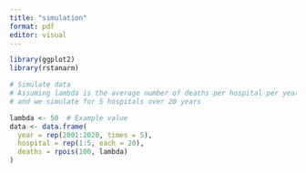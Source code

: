 ```yaml
---
title: "simulation"
format: pdf
editor: visual
---
```

```r
library(ggplot2)
library(rstanarm)

# Simulate data
# Assuming lambda is the average number of deaths per hospital per year
# and we simulate for 5 hospitals over 20 years

lambda <- 50  # Example value
data <- data.frame(
  year = rep(2001:2020, times = 5),
  hospital = rep(1:5, each = 20),
  deaths = rpois(100, lambda)
)
```

